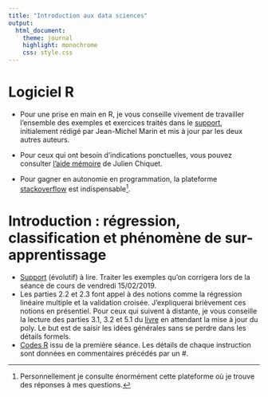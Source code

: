 ```yaml
---
title: "Introduction aux data sciences"
output:
  html_document:
    theme: journal
    highlight: monochrome
    css: style.css
---
```


# Logiciel R 


- Pour une prise en main en R, je vous conseille vivement de travailler l'ensemble des exemples et exercices traités dans le [support](http://masedki.github.io/enseignements/pdfs/Introduction_to_R.pdf), initialement rédigé par Jean-Michel Marin et 
mis à jour par les deux autres auteurs. 

- Pour ceux qui ont besoin d'indications ponctuelles, vous pouvez consulter [l'aide mémoire](http://masedki.github.io/enseignements/pdfs/RCarte_Commandes-R.pdf) de Julien Chiquet.  

- Pour gagner en autonomie en programmation, la plateforme [stackoverflow](https://stackoverflow.com/) est indispensable^[Personnellement je consulte énormément cette plateforme où je trouve des réponses à mes questions.].

# Introduction : régression, classification et phénomène de sur-apprentissage

- [Support](http://masedki.github.io/enseignements/pdfs/M1DSintro.pdf) (évolutif) à lire. Traiter les exemples qu'on corrigera lors de la séance de cours de vendredi 15/02/2019. 
- Les parties 2.2 et 2.3 font appel à des notions comme la régression linéaire multiple et la validation croisée. J'expliquerai brièvement ces notions en présentiel. Pour ceux qui suivent à distante, je vous conseille la lecture des parties 3.1, 3.2 et 5.1 du
[livre](http://masedki.github.io/enseignements/pdfs/ISLR.pdf) en attendant la mise à jour du poly. Le but est de saisir les idées générales sans se perdre dans les détails formels.
- [Codes R](http://masedki.github.io/enseignements/rcode/code_intro.R) issu de la première séance. Les détails de chaque instruction sont données en commentaires
précédés par un #. 

<!-- [Jeu de données bes](http://masedki.github.io/enseignements/datasets/bes.dta) -->

<!-- [Jeu de données crédit](http://masedki.github.io/enseignements/datasets/credit.rda) -->

<!-- [Jeu de données spams](http://masedki.github.io/enseignements/datasets/dataspam.rda) -->

<!-- [Projet pour le parcours MSP/ES](http://masedki.github.io/enseignements/pdfs/mspes.pdf) -->
